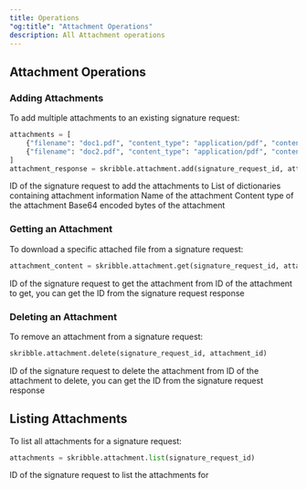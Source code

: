 ```yaml
---
title: Operations
"og:title": "Attachment Operations"
description: All Attachment operations
---
```


## Attachment Operations

### Adding Attachments

To add multiple attachments to an existing signature request:

```python
attachments = [
    {"filename": "doc1.pdf", "content_type": "application/pdf", "content": "base64_encoded_content_1"},
    {"filename": "doc2.pdf", "content_type": "application/pdf", "content": "base64_encoded_content_2"}
]
attachment_response = skribble.attachment.add(signature_request_id, attachments)
```

<ParamField path="signature_request_id" type="string" required>
  ID of the signature request to add the attachments to
</ParamField>

<ParamField path="attachments" type="array" required>
  List of dictionaries containing attachment information
  <Expandable title="attachments[]">
    <ParamField path="filename" type="string" required>
      Name of the attachment
    </ParamField>
    <ParamField path="content_type" type="string" required>
      Content type of the attachment
    </ParamField>
    <ParamField path="content" type="string" required>
      Base64 encoded bytes of the attachment
    </ParamField>
  </Expandable>
</ParamField>

### Getting an Attachment

To download a specific attached file from a signature request:

```python
attachment_content = skribble.attachment.get(signature_request_id, attachment_id)
```

<ParamField path="signature_request_id" type="string" required>
  ID of the signature request to get the attachment from
</ParamField>

<ParamField path="attachment_id" type="string" required>
  ID of the attachment to get, you can get the ID from the signature request response
</ParamField>

### Deleting an Attachment

To remove an attachment from a signature request:

```python
skribble.attachment.delete(signature_request_id, attachment_id)
```

<ParamField path="signature_request_id" type="string" required>
  ID of the signature request to delete the attachment from
</ParamField>

<ParamField path="attachment_id" type="string" required>
  ID of the attachment to delete, you can get the ID from the signature request response
</ParamField>

## Listing Attachments

To list all attachments for a signature request:

```python
attachments = skribble.attachment.list(signature_request_id)
```

<ParamField path="signature_request_id" type="string" required>
  ID of the signature request to list the attachments for
</ParamField>
